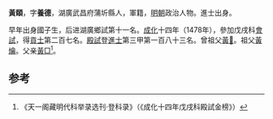 '''黃頤'''，字'''養德'''，湖廣武昌府蒲圻縣人，軍籍，[[明朝|明朝]]政治人物。進士出身。

早年出身國子生，后进湖廣鄉試第十一名。[[成化|成化]]十四年（1478年），參加戊戌科[[會試|會試]]，得[[貢士|貢士]]第二百七名。[[殿試|殿試]]登[[進士|進士]]第三甲第一百八十三名。曾祖父[[黃𥠋|黃𥠋]]。祖父[[黃爚|黃爚]]。父亲[[黃□|黃□]]<ref>《天一阁藏明代科举录选刊·登科录》（《成化十四年戊戌科殿試金榜》）</ref>。

==参考==
{{reflist}}
{{明朝人物小作品}}
{{成化十四年戊戌科殿試金榜}}